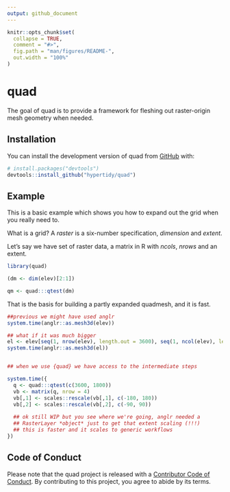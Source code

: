 ```yaml
---
output: github_document
---
```


<!-- README.md is generated from README.Rmd. Please edit that file -->

```r
knitr::opts_chunk$set(
  collapse = TRUE,
  comment = "#>",
  fig.path = "man/figures/README-",
  out.width = "100%"
)
```

# quad

<!-- badges: start -->
<!-- badges: end -->

The goal of quad is to provide a framework for fleshing out raster-origin mesh geometry when needed. 

## Installation

You can install the development version of quad from [GitHub](https://github.com/) with:

``` r
# install.packages("devtools")
devtools::install_github("hypertidy/quad")
```

## Example

This is a basic example which shows you how to expand out the grid when you really need to. 

What is a grid? A *raster* is a six-number specification, *dimension* and *extent*. 

Let's say we have set of raster data, a matrix in R with *ncols*, *nrows* and an extent. 

```r
library(quad)

(dm <- dim(elev)[2:1])

qm <- quad:::qtest(dm)


```

That is the basis for building a partly expanded quadmesh, and it is fast. 

```r
##previous we might have used anglr
system.time(anglr::as.mesh3d(elev))

## what if it was much bigger
el <- elev[seq(1, nrow(elev), length.out = 3600), seq(1, ncol(elev), length.out = 1800)]
system.time(anglr::as.mesh3d(el))


## when we use {quad} we have access to the intermediate steps

system.time({
  q <- quad:::qtest(c(3600, 1800))
  vb <- matrix(q, nrow = 4)
  vb[,1] <- scales::rescale(vb[,1], c(-180, 180))
  vb[,2] <- scales::rescale(vb[,2], c(-90, 90))
  
  ## ok still WIP but you see where we're going, anglr needed a 
  ## RasterLayer *object* just to get that extent scaling (!!!)
  ## this is faster and it scales to generic workflows   
})


```
## Code of Conduct
  
Please note that the quad project is released with a [Contributor Code of Conduct](https://contributor-covenant.org/version/2/1/CODE_OF_CONDUCT.html). By contributing to this project, you agree to abide by its terms.
